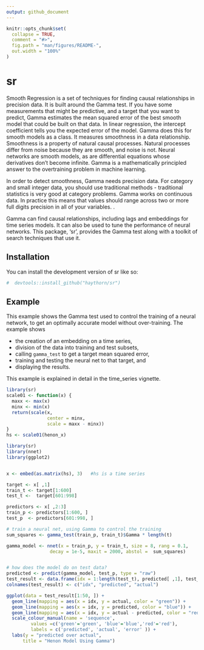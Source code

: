 ```yaml
---
output: github_document
---
```


<!-- README.md is generated from README.Rmd. Please edit that file -->

```r
knitr::opts_chunk$set(
  collapse = TRUE,
  comment = "#>",
  fig.path = "man/figures/README-",
  out.width = "100%"
)
```

# sr

<!-- badges: start -->
<!-- badges: end -->

Smooth Regression is a set of techniques for finding causal relationships in precision data.  It is built around the Gamma test.  If you have some measurements that might be predictive, and a target that you want to predict, Gamma estimates the mean squared error of the best smooth model that could be built on that data.  In linear regression, the intercept coefficient tells you the expected error of the model.  Gamma does this for smooth models as a class.  It measures smoothness in a data relationship.  Smoothness is a property of natural causal processes.  Natural processes differ from noise because they are smooth, and noise is not.  Neural networks are smooth models, as are differential equations whose derivatives don't become infinite.  Gamma is a mathematically principled answer to the overtraining problem in machine learning.

In order to detect smoothness, Gamma needs precision data.  For category and small integer data, you should use traditional methods - traditional statistics is very good at category problems.  Gamma works on continuous data.  In practice this means that values should range across two or more full digits precision in all of your variables.  .

Gamma can find causal relationships, including lags and embeddings for time series models.  It can also be used to tune the performance of neural networks. This package, 'sr',  provides the Gamma test along with a toolkit of search techniques that use it.


## Installation

You can install the development version of sr like so:

``` r
#  devtools::install_github("haythorn/sr")
```

## Example

This example shows the Gamma test used to control the training of a neural network, to get an optimally accurate model without over-training.  The example shows 

- the creation of an embedding on a time series, 
- division of the data into training and test subsets, 
- calling `gamma_test` to get a target mean squared error, 
- training and testing the neural net to that target, and 
- displaying the results. 

This example is explained in detail in the time_series vignette.

```r
library(sr)
scale01 <- function(x) {
  maxx <- max(x)
  minx <- min(x)
  return(scale(x,
               center = minx,
               scale = maxx - minx))
}
hs <- scale01(henon_x)

```


```r
library(sr)
library(nnet)
library(ggplot2)


x <- embed(as.matrix(hs), 3)   #hs is a time series

target <- x[ ,1]
train_t <- target[1:600]
test_t <-  target[601:998]

predictors <- x[ ,2:3]
train_p <- predictors[1:600, ]
test_p  <- predictors[601:998, ]

# train a neural net, using Gamma to control the training
sum_squares <- gamma_test(train_p, train_t)$Gamma * length(t)

gamma_model <- nnet(x = train_p, y = train_t, size = 8, rang = 0.1,
                decay = 1e-5, maxit = 2000, abstol =  sum_squares)


# how does the model do on test data?
predicted <- predict(gamma_model, test_p, type = "raw")
test_result <- data.frame(idx = 1:length(test_t), predicted[ ,1], test_t)
colnames(test_result) <- c("idx", "predicted", "actual")

ggplot(data = test_result[1:50, ]) +
  geom_line(mapping = aes(x = idx, y = actual, color = "green")) +
  geom_line(mapping = aes(x = idx, y = predicted, color = "blue")) +
  geom_line(mapping = aes(x = idx, y = actual - predicted, color = "red")) +
  scale_colour_manual(name = 'sequence', 
         values =c('green'='green', 'blue'='blue','red'='red'), 
         labels = c('predicted', 'actual', 'error' )) +
  labs(y = "predicted over actual",
      title = "Henon Model Using Gamma")

```

